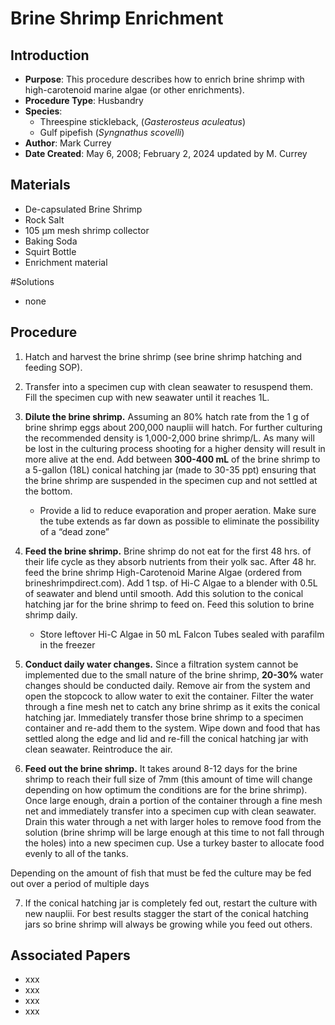 # Brine Shrimp Enrichment {#sec-husb-enrich_brineshrimp}

## Introduction

-   **Purpose**: This procedure describes how to enrich brine shrimp with high-carotenoid marine algae (or other enrichments).
-   **Procedure Type**: Husbandry
-   **Species**:
    -   Threespine stickleback, (*Gasterosteus aculeatus*)
    -   Gulf pipefish (*Syngnathus scovelli*)
-   **Author**: Mark Currey
-   **Date Created**: May 6, 2008; February 2, 2024 updated by M. Currey

## Materials 
-   De-capsulated Brine Shrimp
-   Rock Salt
-   105 μm mesh shrimp collector
-   Baking Soda
-   Squirt Bottle
-   Enrichment material

#Solutions

-   none

## Procedure

1.  Hatch and harvest the brine shrimp (see brine shrimp hatching and feeding SOP).

2.  Transfer into a specimen cup with clean seawater to resuspend them. Fill the specimen cup with new seawater until it reaches 1L.

3.  **Dilute the brine shrimp.** Assuming an 80% hatch rate from the 1 g of brine shrimp eggs about 200,000 nauplii will hatch. For further culturing the recommended density is 1,000-2,000 brine shrimp/L. As many will be lost in the culturing process shooting for a higher density will result in more alive at the end. Add between **300-400 mL** of the brine shrimp to a 5-gallon (18L) conical hatching jar (made to 30-35 ppt) ensuring that the brine shrimp are suspended in the specimen cup and not settled at the bottom.

    -   Provide a lid to reduce evaporation and proper aeration. Make sure the tube extends as far down as possible to eliminate the possibility of a "dead zone"

4.  **Feed the brine shrimp.** Brine shrimp do not eat for the first 48 hrs. of their life cycle as they absorb nutrients from their yolk sac. After 48 hr. feed the brine shrimp High-Carotenoid Marine Algae (ordered from brineshrimpdirect.com). Add 1 tsp. of Hi-C Algae to a blender with 0.5L of seawater and blend until smooth. Add this solution to the conical hatching jar for the brine shrimp to feed on. Feed this solution to brine shrimp daily.

    -   Store leftover Hi-C Algae in 50 mL Falcon Tubes sealed with parafilm in the freezer

5.  **Conduct daily water changes.** Since a filtration system cannot be implemented due to the small nature of the brine shrimp, **20-30%** water changes should be conducted daily. Remove air from the system and open the stopcock to allow water to exit the container. Filter the water through a fine mesh net to catch any brine shrimp as it exits the conical hatching jar. Immediately transfer those brine shrimp to a specimen container and re-add them to the system. Wipe down and food that has settled along the edge and lid and re-fill the conical hatching jar with clean seawater. Reintroduce the air.

6.  **Feed out the brine shrimp.** It takes around 8-12 days for the brine shrimp to reach their full size of 7mm (this amount of time will change depending on how optimum the conditions are for the brine shrimp). Once large enough, drain a portion of the container through a fine mesh net and immediately transfer into a specimen cup with clean seawater. Drain this water through a net with larger holes to remove food from the solution (brine shrimp will be large enough at this time to not fall through the holes) into a new specimen cup. Use a turkey baster to allocate food evenly to all of the tanks.

::: {.callout-notes title="NOTE"}
Depending on the amount of fish that must be fed the culture may be fed out over a period of multiple days
:::

7.  If the conical hatching jar is completely fed out, restart the culture with new nauplii. For best results stagger the start of the conical hatching jars so brine shrimp will always be growing while you feed out others.

## Associated Papers

-   xxx
-   xxx
-   xxx
-   xxx
